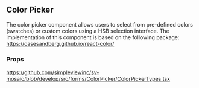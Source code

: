 
<Meta title='Forms/ColorPicker/Readme' />

## Color Picker
The color picker component allows users to select from pre-defined colors (swatches) or custom colors using a HSB selection interface.
The implementation of this component is based on the following package: https://casesandberg.github.io/react-color/

### Props
https://github.com/simpleviewinc/sv-mosaic/blob/develop/src/forms/ColorPicker/ColorPickerTypes.tsx

<Preview withSource='none'>
  <stories.Default />
</Preview>
